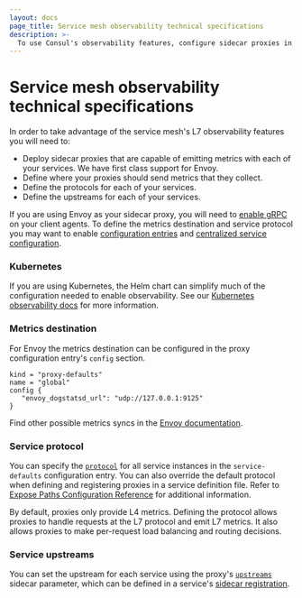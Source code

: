 ```yaml
---
layout: docs
page_title: Service mesh observability technical specifications
description: >-
  To use Consul's observability features, configure sidecar proxies in the service mesh to collect and emit L7 metrics. Learn about configuring metrics destinations and a service's protocol and upstreams.
---
```


# Service mesh observability technical specifications

In order to take advantage of the service mesh's L7 observability features you will need
to:

- Deploy sidecar proxies that are capable of emitting metrics with each of your
  services. We have first class support for Envoy.
- Define where your proxies should send metrics that they collect.
- Define the protocols for each of your services.
- Define the upstreams for each of your services.

If you are using Envoy as your sidecar proxy, you will need to [enable
gRPC](/consul/docs/reference/agent/configuration-file/general#grpc_port) on your client agents. To define the
metrics destination and service protocol you may want to enable [configuration
entries](/consul/docs/reference/agent/configuration-file/general#config_entries) and [centralized service
configuration](/consul/docs/reference/agent/configuration-file/general#enable_central_service_config).

### Kubernetes
If you are using Kubernetes, the Helm chart can simplify much of the configuration needed to enable observability. See
our [Kubernetes observability docs](/consul/docs/observe/telemetry/k8s) for more information.

### Metrics destination

For Envoy the metrics destination can be configured in the proxy configuration
entry's `config` section.

```
kind = "proxy-defaults"
name = "global"
config {
   "envoy_dogstatsd_url": "udp://127.0.0.1:9125"
}
```

Find other possible metrics syncs in the [Envoy documentation](/consul/docs/connect/proxies/envoy#bootstrap-configuration).

### Service protocol

You can specify the [`protocol`](/consul/docs/reference/config-entry/service-defaults#protocol)
for all service instances in the `service-defaults` configuration entry. You can also override the default protocol when defining and registering proxies in a service definition file. Refer to [Expose Paths Configuration Reference](/consul/docs/connect/proxies/proxy-config-reference#expose-paths-configuration-reference) for additional information.

By default, proxies only provide L4 metrics.
Defining the protocol allows proxies to handle requests at the L7
protocol and emit L7 metrics. It also allows proxies to make per-request
load balancing and routing decisions.

### Service upstreams

You can set the upstream for each service using the proxy's
[`upstreams`](/consul/docs/connect/proxies/proxy-config-reference#upstreams)
sidecar parameter, which can be defined in a service's [sidecar registration](/consul/docs/connect/proxy/sidecar).
